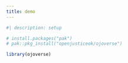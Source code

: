 ```yaml
---
title: demo
---
```


```r
#| description: setup

# install.packages("pak")
# pak::pkg_install("openjusticeok/ojoverse")

library(ojoverse)
```
